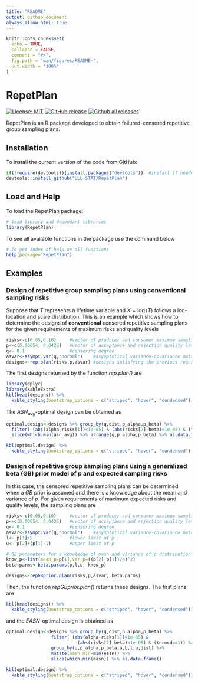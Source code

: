 ```yaml
---
title: "README"
output: github_document
always_allow_html: true
---
```


<!-- README.md is generated from README.Rmd. Please edit that file -->

```r
knitr::opts_chunk$set(
  echo = TRUE,
  collapse = FALSE,
  comment = "#>",
  fig.path = "man/figures/README-",
  out.width = "100%"
)
```

# RepetPlan

<!-- badges: start -->
[![License:
MIT](https://img.shields.io/badge/license-MIT-blue.svg)](https://cran.r-project.org/web/licenses/MIT)
[![GitHub
release](https://img.shields.io/github/release/cpgonzal/RepetPlan.svg)](https://GitHub.com/cpgonzal/RepetPlan/releases/)
[![Github all
releases](https://img.shields.io/github/downloads/cpgonzal/RepetPlan/total.svg)](https://GitHub.com/cpgonzal/RepetPlan/releases/)
<!-- badges: end -->

RepetPlan is an R package developed to obtain failured-censored repetitive group sampling plans. 

## Installation

To install the current version of the code from GitHub:
``` r
if(!require(devtools)){install.packages("devtools")}  #install if needed
devtools::install_github("ULL-STAT/RepetPlan")
```

## Load and Help

To load the RepetPlan package: 
```r
# load library and dependant libraries 
library(RepetPlan)
```

To see all available functions in the package use the command below
```r
# To get index of help on all functions
help(package="RepetPlan")
```


## Examples

### Design of repetitive group sampling plans using conventional sampling risks

Suppose that $T$ represents a lifetime variable and $X=\log(T)$ follows a log-location and scale distribution.
This is an example which shows how to determine the designs of **conventional** censored repetitive sampling plans for the given requirements of maximum risks and quality levels
```r
risks<-c(0.05,0.10)     #vector of producer and consumer maximum sampling risks
p<-c(0.00654, 0.0426)   #vector of acceptance and rejection quality levels
q<- 0.1                 #censoring degree
asvar<-asympt.var(q,"normal")    #asymptotical variance-covariance matrix of MLE estimators of location and scale paramters
designs<-rep.plan(risks,p,asvar) #designs satisfying the previous requirements
```

The first designs returned by the function *rep.plan()* are
```r
library(dplyr)
library(kableExtra)
kbl(head(designs)) %>%
  kable_styling(bootstrap_options = c("striped", "hover", "condensed"))

```

The $ASN_{avg}$-optimal design can be obtained as
```r
optimal.design<-designs %>% group_by(q,dist,p_alpha,p_beta) %>%
  filter( (abs(alpha-risks[1])<1e-05) & (abs(risks[2]-beta)<1e-05) & (termcd==1)) %>%
  slice(which.min(asn_avg)) %>% arrange(q,p_alpha,p_beta) %>% as.data.frame()
```

```r
kbl(optimal.design) %>%
  kable_styling(bootstrap_options = c("striped", "hover", "condensed"))

```


### Design of repetitive group sampling plans using a generalized beta (GB) prior model of $p$ and expected sampling risks

In this case, the censored repetitive sampling plans can be determined when a $GB$ prior is assumed and there is a knowledge about the mean and variance of $p$. For given requirements of maximum expected risks and quality levels, the sampling plans are
```r
risks<-c(0.05,0.10)     #vector of producer and consumer maximum sampling risks
p<-c(0.00654, 0.0426)   #vector of acceptance and rejection quality levels
q<- 0.1                 #censoring degree
asvar<-asympt.var(q,"normal")    #asymptotical variance-covariance matrix of MLE estimators of location and scale paramters
l<- p[1]/5              #lower limit of p
u<- p[2]+(p[1]-l)       #upper limit of p

# GB parameters for a knowledge of mean and variance of p distribution
know_p<-list(mean_p=p[1],var_p=((p[2]-p[1])/4)^2)
beta.parms<-beta.params(p,l,u, know_p)

designs<-repGBprior.plan(risks,p,asvar, beta.parms)
```


Then, the function *repGBprior.plan()* returns these designs. The first plans are
```r
kbl(head(designs)) %>%
  kable_styling(bootstrap_options = c("striped", "hover", "condensed"))

```

and the $EASN$-optimal design is obtained as
```r
optimal.design<-designs %>% group_by(q,dist,p_alpha,p_beta) %>%
                 filter( (abs(alpha-risks[1])<1e-05) & 
                           (abs(risks[2]-beta)<1e-05) & (termcd==1)) %>%
                 group_by(q,p_alpha,p_beta,a,b,l,u,dist) %>%
                 mutate(easn_min=min(easn)) %>%
                 slice(which.min(easn)) %>% as.data.frame()
```

```r
kbl(optimal.design) %>%
  kable_styling(bootstrap_options = c("striped", "hover", "condensed"))

```
